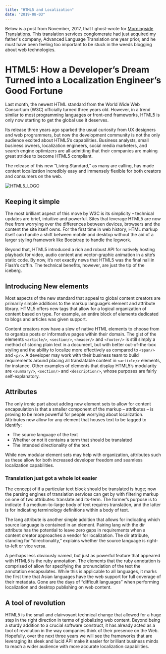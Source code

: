 ```yaml
---
title: "HTML5 and Localization"
date: "2019-08-03"
---
```


Below is a post from November, 2017, that I ghost-wrote for [Morningside Translations](https://www.morningtrans.com/html5-how-a-developers-dream-turned-into-a-localization-engineers-good-fortune/). This translation services conglomerate had just acquired my father's company, Advanced Language Translation one year prior, and he must have been feeling too important to be stuck in the weeds blogging about web technologies.

# HTML5: How a Developer’s Dream Turned into a Localization Engineer’s Good Fortune

Last month, the newest HTML standard from the World Wide Web Consortium (W3C) officially turned three years old. However, in a trend similar to most programming languages or front-end frameworks, HTML5 is only now starting to get the global use it deserves.

Its release three years ago sparked the usual curiosity from UX designers and web programmers, but now the development community is not the only audience excited about HTML5’s capabilities. Business analysts, small business owners, localization engineers, social media marketers, and search engine optimizers are all admitting that their companies are making great strides to become HTML5 compliant.

The release of this new “Living Standard,” as many are calling, has made content localization incredibly easy and immensely flexible for both creators and consumers on the web.

![HTML5_LOGO](./assets/html5.png)


## Keeping it simple
The most brilliant aspect of this move by W3C is its simplicity – technical updates are brief, intuitive and powerful. Sites that leverage HTML5 are now free from worrying over the differences between devices, browsers and the content the site itself owns. For the first time in web history, HTML markup itself can handle a shift between mobile and desktop without the aid of a larger styling framework like Bootstrap to handle the legwork.

Beyond that, HTML5 introduced a rich and robust API for natively hosting playback for video, audio content and vector-graphic animation in a site’s static code. By now, it’s not exactly news that HTML5 was the final nail in Flash’s coffin. The technical benefits, however, are just the tip of the iceberg.



## Introducing New elements

Most aspects of the new standard that appeal to global content creators are primarily simple additions to the markup language’s element and attribute library. HTML5 offers new tags that allow for a logical organization of content based on type. For example, an entire block of elements dedicated to blogs and articles was given support.

Content creators now have a slew of native HTML elements to choose from to organize posts or informative pages within their domain. The gist of the elements `<article/>`, `<section/>`, `<header/>` and `<footer/>` is still simply a method of storing plain text in a document, but with better out-of-the-box styling and the ability to localize more effectively as compared to `<span/>` and `<p/>`. A developer may work with their business team to build requirements around placing all translatable content in `<article/>` elements, for instance. Other examples of elements that display HTML5’s modularity are `<summary/>`, `<section/>` and `<description/>`, whose purposes are fairly self-explanatory.



## Attributes

The only ironic part about adding new element sets to allow for content encapsulation is that a smaller component of the markup – attributes – is proving to be more powerful for people worrying about localization. Attributes now allow for any element that houses text to be tagged to identify:

* The source language of the text
* Whether or not it contains a term that should be translated
* The intended directionality of the text.

While new modular element sets may help with organization, attributes such as these allow for both increased developer freedom and seamless localization capabilities.



### Translation just got a whole lot easier

The concept of if a particular text block should be translated is huge; now the parsing engines of translation services can get by with filtering markup on one of two attributes: translate and its-term. The former’s purpose is to indicate if a medium-to-large body of text requires translation, and the latter is for indicating terminology definitions within a body of text.

The lang attribute is another simple addition that allows for indicating which source language is contained in an element. Pairing lang with the dir attribute has the potential to leave zero gaps in requirements when a content creator approaches a vendor for localization. The dir attribute, standing for “directionality,” explains whether the source language is right-to-left or vice versa.

A perhaps less obviously named, but just as powerful feature that appeared with HTML5 is the ruby annotation. The elements that the ruby annotation is comprised of allow for specifying the pronunciation of the text the annotation encapsulates. While this is applicable to all languages, it marks the first time that Asian languages have the web support for full coverage of their metadata. Gone are the days of “difficult languages” when performing localization and desktop publishing on web content.



## A tool of revolution

HTML5 is the small and clairvoyant technical change that allowed for a huge step in the right direction in terms of globalizing web content. Beyond being a sturdy addition to a crucial software construct, it has already acted as a tool of revolution in the way companies think of their presence on the Web. Hopefully, over the next three years we will see the frameworks that are leveraging its sleek and lucid API make it easier for brilliant business minds to reach a wider audience with more accurate localization capabilities.
